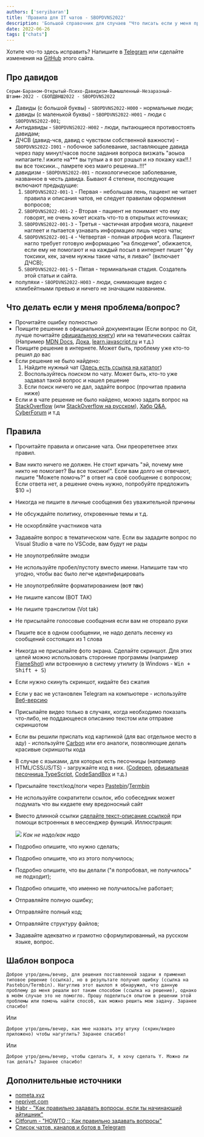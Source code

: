 ```yaml
---
authors: ['seryibaran']
title: 'Правила для IT чатов - SBOPDVNS2022'
description: 'Большой справочник для случаев "Что писать если у меня проблема/вопрос?". Описание давидов и SBOPDVNS2022'
date: 2022-06-26
tags: ["chats"]
---
```



<Callout>Хотите что-то здесь исправить? Напишите в [Telegram](/contacts) или сделайте изменения на [GitHub](https://github.com/SeryiBaran/seryibaran.github.io) этого сайта.</Callout>

## Про давидов

```
Серым-Бараном-Открытый-Психо-Давидизм-Вымышленный-Незаразный-Штамм-2022 - СБОПДВНШ2022 - SBOPDVNS2022
```

- Давиды (с большой буквы) - `SBOPDVNS2022-H000` - нормальные люди;
- давиды (с маленькой буквы) - `SBOPDVNS2022-H001` - люди с `SBOPDVNS2022-001`;
- Антидавиды - `SBOPDVNS2022-H002` - люди, пытающиеся противостоять давидам;
- ДЧСВ (давид-чсв, давид с чувством собственной важности) - `SBOPDVNS2022-I001` - побочное заболевание, заставляющее давида через пару минут/часов после задания вопроса визжать "аоыоа нипагаите.! ижите на*** вы тупыи а я вот рэшыл и нэ покажу как!!.! вы все токсики.., памрете юез маиго решениа..!!!"
- давидизм - `SBOPDVNS2022-001` - психологическое заболевание, названное в честь давида. Бывают 4 степени, последующие включают предыдущие:
  1. `SBOPDVNS2022-001-1` - Первая - небольшая лень, пациент не читает правила и описания чатов, не следует правилам оформления вопросов;
  2. `SBOPDVNS2022-001-2` - Вторая - пациент не понимает что ему говорят, не очень хочет искать что-то в открытых источниках;
  3. `SBOPDVNS2022-001-3` - Третья - частичная атрофия мозга, пациент наглеет и пытается узнавать информацию лишь через чаты;
  4. `SBOPDVNS2022-001-4` - Четвертая - полная атрофия мозга. Пациент нагло требует готовую информацию "на блюдечке", обижается, если ему не помогают и на каждый посыл в интернет пишет "фу токсики, кек, зачем нужны такие чаты, я ливаю" (включает ДЧСВ);
  5. `SBOPDVNS2022-001-5` - Пятая - терминальная стадия. Создатель этой статьи и сайта.
- полуляхи - `SBOPDVNS2022-H003` - люди, снимающие видео с кликбейтными превью и ничего не значащим названием.

## Что делать если у меня проблема/вопрос?

- Прочитайте ошибку полностью
- Поищите решение в официальной документации (Если вопрос по Git, лучше почитайте [официальную книгу](https://git-scm.com/book/ru/v2)) или на тематических сайтах (Например [MDN Docs](https://developer.mozilla.org/ru/), [Дока](https://doka.guide/), [learn.javascript.ru](https://learn.javascript.ru/) и т.д.)
- Поищите решение в интернете. Может быть, проблему уже кто-то решил до вас
- Если решение не было найдено:
  1. Найдите нужный чат ([Здесь есть ссылка на каталог](#дополнительные-источники))
  2. Воспользуйтесь поиском по чату. Может быть, кто-то уже задавал такой вопрос и нашел решение
  3. Если поиск ничего не дал, задайте вопрос (прочитав правила ниже)
- Если и в чате решение не было найдено, можно задать вопрос на [StackOverflow](https://stackoverflow.com/) (или [StackOverflow на русском](https://ru.stackoverflow.com/)), [Хабр Q&A](https://qna.habr.com/), [CyberForum](https://www.cyberforum.ru/) и т.д

## Правила

- Прочитайте правила и описание чата. Они преорететнее этих правил.
- Вам никто ничего не должен. Не стоит кричать "эй, почему мне никто не помогает? Вы все токсики!". Если вам долго не отвечают, пишите "Можете помочь?" в ответ на своё сообщение с вопросом; Если ответа нет, а решение очень нужно, попробуйте предложить $10 =)
- Никогда не пишите в личные сообщения без уважительной причины
- Не обсуждайте политику, откровенные темы и т.д.
- Не оскорбляйте участников чата
- Задавайте вопрос в тематическом чате. Если вы зададите вопрос по Visual Studio в чате по VSCode, вам будут не рады
- Не злоупотребляйте эмодзи
- Не используйте пробел/пустоту вместо имени. Напишите там что угодно, чтобы вас было легче идентифицировать
- Не злоупотребляйте форматированием (~~в~~о**т** _т**а**к_)
- Не пишите капсом (ВОТ ТАК)
- Не пишите транслитом (Vot tak)
- Не присылайте голосовые сообщения если вам не оторвало руки
- Пишите все в одном сообщении, не надо делать лесенку из сообщений состоящих из 1 слова
- Никогда не присылайте фото экрана. Сделайте скриншот. Для этих целей можно использовать сторонние программы (например [FlameShot](https://flameshot.org/)) или встроенную в систему утилиту (в Windows - <kbd>Win + Shift + S</kbd>)
- Если нужно скинуть скриншот, кидайте без сжатия
- Если у вас не установлен Telegram на компьютере - используйте [Веб-версию](https://web.telegram.org)
- Присылайте видео только в случаях, когда необходимо показать что-либо, не поддающееся описанию текстом или отправке скриншотом
- Если вы решили прислать код картинкой (для вас отдельное место в аду) - используйте [Carbon](https://carbon.now.sh/) или его аналоги, позволяющие делать красивые скриншоты кода
- В случае с языками, для которых есть песочницы (например HTML/CSS/JS/TS) - загружайте код в них. ([Codepen](https://codepen.io/), [официальная песочница TypeScript](https://www.typescriptlang.org/play/), [CodeSandBox](https://codesandbox.io/) и т.д.)
- Присылайте текст/код/логи через [Pastebin](https://pastebin.com/)/[Termbin](https://termbin.com/)
- Не используйте сократители ссылок, ибо собеседник может подумать что вы кидаете ему вредоносный сайт
- Вместо длинной ссылки [сделайте текст-описание ссылкой](<https://yandex.ru/search/?text=telegram+как+сделать+текст+ссылку+(гиперссылку)>) при помощи встроенных в мессенджер функций. Иллюстрация:

  ![](/uploads/pravila-dlya-it-chatov/good-links.webp)
  _Как не надо/как надо_

- Подробно опишите, что нужно сделать;
- Подробно опишите, что из этого получилось;
- Подробно опишите, что вы делали ("я попробовал, не получилось" не подходит);
- Подробно опишите, что именно не получилось/не работает;
- Отправляйте полную ошибку;
- Отправляйте полный код;
- Отправляйте структуру файлов;
- Задавайте адекватно и грамотно сформулированный, на русском языке, вопрос.

## Шаблон вопроса

```plaintext
Доброе утро/день/вечер, для решения поставленной задачи я применил типовое решение (ссылка), но в результате получил ошибку (ссылка на Pastebin/Termbin). Нагуглив этот выхлоп я обнаружил, что данную проблему до меня решали вот таким способом (ссылка на решение), однако в моём случае это не помогло. Прошу поделиться опытом в решении этой проблемы или помочь найти способ, как можно решить мою задачу. Заранее спасибо!
```

Или

```plaintext
Доброе утро/день/вечер, как мне назвать эту штуку (скрин/видео приложено) чтобы нагуглить? Заранее спасибо!
```

Или

```plaintext
Доброе утро/день/вечер, чтобы сделать X, я хочу сделать Y. Можно ли так делать? Заранее спасибо!
```

## Дополнительные источники

- [nometa.xyz](https://nometa.xyz/)
- [neprivet.com](https://neprivet.com/)
- [Habr - "Как правильно задавать вопросы, если ты начинающий айтишник"](https://habr.com/ru/articles/460221/)
- [Citforum - "HOWTO :: Как правильно задавать вопросы"](http://citforum.ru/howto/smart-questions-ru.shtml)
- [Список чатов, каналов и ботов в Telegram](https://github.com/goq/telegram-list)
